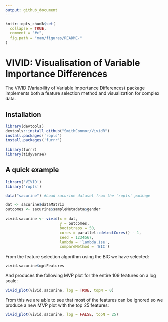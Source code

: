 ```yaml
---
output: github_document
---
```


<!-- README.md is generated from README.Rmd. Please edit that file -->

```r
knitr::opts_chunk$set(
  collapse = TRUE,
  comment = "#>",
  fig.path = "man/figures/README-"
)
```


# VIVID: Visualisation of Variable Importance Differences

The VIVID (Variability of Variable Importance Differences) package implements both a feature selection method and visualization for complex data.

## Installation

``` r
library(devtools)
devtools::install_github("SmithConnor/VividR")
install.packages('ropls')
install.packages('furrr')
```

```r
library(furrr)
library(tidyverse)
```


## A quick example

```r
library('VIVID')
library('ropls')

data("sacurine") #Load sacurine dataset from the 'ropls' package

dat <- sacurine$dataMatrix
outcomes <- sacurine$sampleMetadata$gender

vivid.sacurine <- vivid(x = dat,
                        y = outcomes,
                        bootstraps = 50,
                        cores = parallel::detectCores() - 1,
                        seed = 1234567,
                        lambda = 'lambda.1se',
                        compareMethod = 'BIC')
```

From the feature selection algorithm using the BIC we have selected:

```r
vivid.sacurine$optFeatures
```

And produces the following MVP plot for the entire 109 features on a log scale:

```r
vivid_plot(vivid.sacurine, log = TRUE, topN = 0)
```

From this we are able to see that most of the features can be ignored so we produce a new MVP plot with the top 25 features:

```r
vivid_plot(vivid.sacurine, log = FALSE, topN = 25)
```


